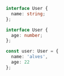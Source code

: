 ```typescript	
 interface User {
   name: string;
 };

 interface User {
   age: number;
 };

 const user: User = {
   name: 'alves',
   age: 22
 };
```